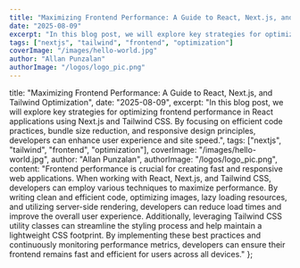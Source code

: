 ```yaml
---
title: "Maximizing Frontend Performance: A Guide to React, Next.js, and Tailwind Optimization"
date: "2025-08-09"
excerpt: "In this blog post, we will explore key strategies for optimizing frontend performance in React applications using Next.js and Tailwind CSS. By focusing on efficient code practices, bundle size reduction, and responsive design principles, developers can enhance user experience and site speed."
tags: ["nextjs", "tailwind", "frontend", "optimization"]
coverImage: "/images/hello-world.jpg"
author: "Allan Punzalan"
authorImage: "/logos/logo_pic.png"
---
```


title: "Maximizing Frontend Performance: A Guide to React, Next.js, and Tailwind Optimization",
date: "2025-08-09",
excerpt: "In this blog post, we will explore key strategies for optimizing frontend performance in React applications using Next.js and Tailwind CSS. By focusing on efficient code practices, bundle size reduction, and responsive design principles, developers can enhance user experience and site speed.",
tags: ["nextjs", "tailwind", "frontend", "optimization"],
coverImage: "/images/hello-world.jpg",
author: "Allan Punzalan",
authorImage: "/logos/logo_pic.png",
content: "Frontend performance is crucial for creating fast and responsive web applications. When working with React, Next.js, and Tailwind CSS, developers can employ various techniques to maximize performance. By writing clean and efficient code, optimizing images, lazy loading resources, and utilizing server-side rendering, developers can reduce load times and improve the overall user experience. Additionally, leveraging Tailwind CSS utility classes can streamline the styling process and help maintain a lightweight CSS footprint. By implementing these best practices and continuously monitoring performance metrics, developers can ensure their frontend remains fast and efficient for users across all devices."
};